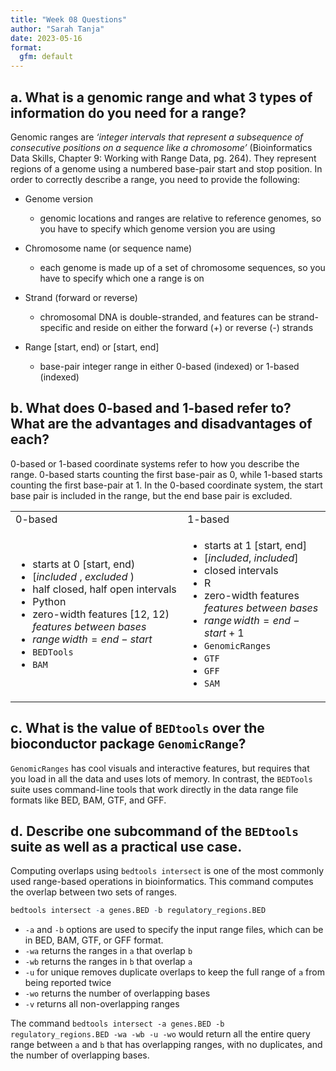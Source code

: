 ```yaml
---
title: "Week 08 Questions"
author: "Sarah Tanja"
date: 2023-05-16
format: 
  gfm: default
---
```


## 

## **a. What is a genomic range and what 3 types of information do you need for a range?**

Genomic ranges are *'integer intervals that represent a subsequence of consecutive positions on a sequence like a chromosome'* (Bioinformatics Data Skills, Chapter 9: Working with Range Data, pg. 264). They represent regions of a genome using a numbered base-pair start and stop position. In order to correctly describe a range, you need to provide the following:

-   Genome version

    -   genomic locations and ranges are relative to reference genomes, so you have to specify which genome version you are using

-   Chromosome name (or sequence name)

    -   each genome is made up of a set of chromosome sequences, so you have to specify which one a range is on

-   Strand (forward or reverse)

    -   chromosomal DNA is double-stranded, and features can be strand-specific and reside on either the forward (+) or reverse (-) strands

-   Range \[start, end) or \[start, end\]

    -   base-pair integer range in either 0-based (indexed) or 1-based (indexed)

## **b. What does 0-based and 1-based refer to? What are the advantages and disadvantages of each?**

0-based or 1-based coordinate systems refer to how you describe the range. 0-based starts counting the first base-pair as 0, while 1-based starts counting the first base-pair at 1. In the 0-based coordinate system, the start base pair is included in the range, but the end base pair is excluded.

+------------------------------------------------------------+--------------------------------------------------+
| 0-based                                                    | 1-based                                          |
+------------------------------------------------------------+--------------------------------------------------+
| -   starts at 0 \[start, end)                              | -   starts at 1 \[start, end\]                   |
| -   \[*included* , *excluded* )                            | -   \[*included*, *included*\]                   |
| -   half closed, half open intervals                       | -   closed intervals                             |
| -   Python                                                 | -   R                                            |
| -   zero-width features \[12, 12) *features between bases* | -   zero-width features *features between bases* |
| -   $range \, width = end - start$                         | -   $range \, width = end - start +1$            |
| -   `BEDTools`                                             | -   `GenomicRanges`                              |
| -   `BAM`                                                  | -   `GTF`                                        |
|                                                            | -   `GFF`                                        |
|                                                            | -   `SAM`                                        |
+------------------------------------------------------------+--------------------------------------------------+

## **c. What is the value of `BEDtools` over the bioconductor package `GenomicRange`?**

`GenomicRanges` has cool visuals and interactive features, but requires that you load in all the data and uses lots of memory. In contrast, the `BEDTools` suite uses command-line tools that work directly in the data range file formats like BED, BAM, GTF, and GFF.

## **d. Describe one subcommand of the `BEDtools` suite as well as a practical use case.**

Computing overlaps using `bedtools intersect` is one of the most commonly used range-based operations in bioinformatics. This command computes the overlap between two sets of ranges.

```r

bedtools intersect -a genes.BED -b regulatory_regions.BED

```

-   `-a` and `-b` options are used to specify the input range files, which can be in BED, BAM, GTF, or GFF format.
-   `-wa` returns the ranges in `a` that overlap `b`
-   `-wb` returns the ranges in `b` that overlap `a`
-   `-u` for unique removes duplicate overlaps to keep the full range of `a` from being reported twice
-   `-wo` returns the number of overlapping bases
-   `-v` returns all non-overlapping ranges

The command `bedtools intersect -a genes.BED -b regulatory_regions.BED -wa -wb -u -wo` would return all the entire query range between `a` and `b` that has overlapping ranges, with no duplicates, and the number of overlapping bases.
